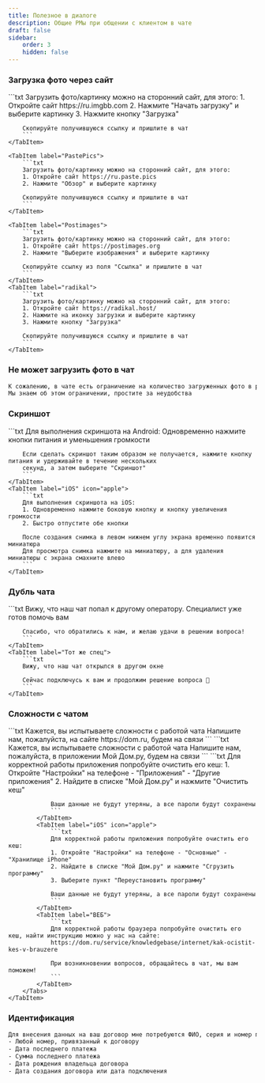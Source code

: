 ```yaml
---
title: Полезное в диалоге
description: Общие РМы при общении с клиентом в чате
draft: false
sidebar:
    order: 3
    hidden: false
---
```



### Загрузка фото через сайт

<Tabs>
    <TabItem label="ImgBB">
        ```txt
        Загрузить фото/картинку можно на сторонний сайт, для этого:
        1. Откройте сайт https://ru.imgbb.com
        2. Нажмите "Начать загрузку" и выберите картинку
        3. Нажмите кнопку "Загрузка"

        Скопируйте получившуюся ссылку и пришлите в чат
        ```
    </TabItem>

    <TabItem label="PastePics">
        ```txt
        Загрузить фото/картинку можно на сторонний сайт, для этого:
        1. Откройте сайт https://ru.paste.pics
        2. Нажмите "Обзор" и выберите картинку

        Скопируйте получившуюся ссылку и пришлите в чат
        ```
    </TabItem>

    <TabItem label="Postimages">
        ```txt
        Загрузить фото/картинку можно на сторонний сайт, для этого:
        1. Откройте сайт https://postimages.org
        2. Нажмите "Выберите изображения" и выберите картинку

        Скопируйте ссылку из поля "Ссылка" и пришлите в чат
        ```
    </TabItem>
    <TabItem label="radikal">
        ```txt
        Загрузить фото/картинку можно на сторонний сайт, для этого:
        1. Откройте сайт https://radikal.host/
        2. Нажмите на иконку загрузки и выберите картинку
        3. Нажмите кнопку "Загрузка"

        Скопируйте получившуюся ссылку и пришлите в чат
        ```
    </TabItem>
</Tabs>

### Не может загрузить фото в чат
```txt
К сожалению, в чате есть ограничение на количество загруженных фото в рамках одной сессии
Мы знаем об этом ограничении, простите за неудобства
```

### Скриншот
<Tabs>
    <TabItem label="Android" icon="linux">
        ```txt
        Для выполнения скриншота на Android:
        Одновременно нажмите кнопки питания и уменьшения громкости

        Если сделать скриншот таким образом не получается, нажмите кнопку питания и удерживайте в течение нескольких
        секунд, а затем выберите "Скриншот"
        ```
    </TabItem>
    <TabItem label="iOS" icon="apple">
        ```txt
        Для выполнения скриншота на iOS:
        1. Одновременно нажмите боковую кнопку и кнопку увеличения громкости
        2. Быстро отпустите обе кнопки

        После создания снимка в левом нижнем углу экрана временно появится миниатюра
        Для просмотра снимка нажмите на миниатюру, а для удаления миниатюры с экрана смахните влево
        ```
    </TabItem>
</Tabs>

### Дубль чата
<Tabs>
    <TabItem label="Другой спец">
        ```txt
        Вижу, что наш чат попал к другому оператору. Специалист уже готов помочь вам

        Спасибо, что обратились к нам, и желаю удачи в решении вопроса!
        ```
    </TabItem>
    <TabItem label="Тот же спец">
        ```txt
        Вижу, что наш чат открылся в другом окне

        Сейчас подключусь к вам и продолжим решение вопроса 🙏
        ```
    </TabItem>
</Tabs>

### Сложности с чатом
<Tabs>
    <TabItem label="Канал чата">
        <Tabs>
            <TabItem label="МП на сайт">
                ```txt
                Кажется, вы испытываете сложности с работой чата
                Напишите нам, пожалуйста, на сайте https://dom.ru, будем на связи
                ```
            </TabItem>
            <TabItem label="Сайт в МП">
                ```txt
                Кажется, вы испытываете сложности с работой чата
                Напишите нам, пожалуйста, в приложении Мой Дом.ру, будем на связи
                ```
            </TabItem>
        </Tabs>
    </TabItem>
    <TabItem label="Не видит часть сообщений">
        <Tabs>
            <TabItem label="Android" icon="linux">
                ```txt
                Для корректной работы приложения попробуйте очистить его кеш:
                1. Откройте "Настройки" на телефоне - "Приложения" - "Другие приложения"
                2. Найдите в списке "Мой Дом.ру" и нажмите "Очистить кеш"

                Ваши данные не будут утеряны, а все пароли будут сохранены
                ```
            </TabItem>
            <TabItem label="iOS" icon="apple">
                ```txt
                Для корректной работы приложения попробуйте очистить его кеш:
                1. Откройте "Настройки" на телефоне - "Основные" - "Хранилище iPhone"
                2. Найдите в списке "Мой Дом.ру" и нажмите "Сгрузить программу"
                3. Выберите пункт "Переустановить программу"

                Ваши данные не будут утеряны, а все пароли будут сохранены
                ```
            </TabItem>
            <TabItem label="ВЕБ">
                ```txt
                Для корректной работы браузера попробуйте очистить его кеш, найти инструкцию можно у нас на сайте:
                https://dom.ru/service/knowledgebase/internet/kak-ocistit-kes-v-brauzere

                При возникновении вопросов, обращайтесь в чат, мы вам поможем!
                ```
            </TabItem>
        </Tabs>
    </TabItem>
</Tabs>

### Идентификация
```txt
Для внесения данных на ваш договор мне потребуются ФИО, серия и номер паспорта владельца договора, либо можете указать любые 4 из 5 пунктов:
- Любой номер, привязанный к договору
- Дата последнего платежа
- Сумма последнего платежа
- Дата рождения владельца договора
- Дата создания договора или дата подключения
```
